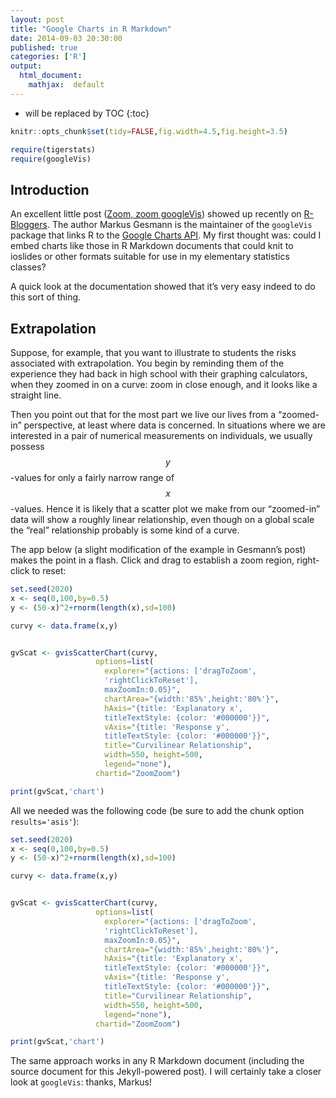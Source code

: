```yaml
---
layout: post
title: "Google Charts in R Markdown"
date: 2014-09-03 20:30:00
published: true
categories: ['R']
output:
  html_document:
    mathjax:  default
---
```




* will be replaced by TOC
{:toc}

```r
knitr::opts_chunk$set(tidy=FALSE,fig.width=4.5,fig.height=3.5)
```

```r
require(tigerstats)
require(googleVis)
```

## Introduction


An excellent little post ([Zoom, zoom googleVis](http://lamages.blogspot.com/2014/09/zoom-zoom-googlevis.html)) showed up recently on [R-Bloggers](http://www.r-bloggers.com/).  The author Markus Gesmann is the maintainer of the `googleVis` package that links R to the [Google Charts API](https://developers.google.com/chart/interactive/docs/gallery).  My first thought was:  could I embed charts like those in R Markdown documents that could knit to ioslides or other formats suitable for use in my elementary statistics classes?

A quick look at the documentation showed that it's very easy indeed to do this sort of thing.


## Extrapolation

Suppose, for example, that you want to illustrate to students the risks associated with extrapolation.  You begin by reminding them of the experience they had back in high school with their graphing calculators, when they zoomed in on a curve:  zoom in close enough, and it looks like a straight line.

Then you point out that for the most part we live our lives from a "zoomed-in" perspective, at least where data is concerned.  In situations where we are interested in a pair of numerical measurements on individuals, we usually possess $$ y $$-values for only a fairly narrow range of $$ x $$-values.  Hence it is likely that a scatter plot we make from our "zoomed-in" data will show a roughly linear relationship, even though on a global scale the "real" relationship probably is some kind of a curve.

The app below (a slight modification of the example in Gesmann's post) makes the point in a flash.  Click and drag to establish a zoom region, right-click to reset:


```r
set.seed(2020)
x <- seq(0,100,by=0.5)
y <- (50-x)^2+rnorm(length(x),sd=100)

curvy <- data.frame(x,y)


gvScat <- gvisScatterChart(curvy,
                   options=list(
                     explorer="{actions: ['dragToZoom',
                     'rightClickToReset'],
                     maxZoomIn:0.05}",
                     chartArea="{width:'85%',height:'80%'}",
                     hAxis="{title: 'Explanatory x',
                     titleTextStyle: {color: '#000000'}}",
                     vAxis="{title: 'Response y',
                     titleTextStyle: {color: '#000000'}}",
                     title="Curvilinear Relationship",
                     width=550, height=500,
                     legend="none"),
                   chartid="ZoomZoom")

print(gvScat,'chart')
```

All we needed was the following code (be sure to add the chunk option `results='asis'`):

```r
set.seed(2020)
x <- seq(0,100,by=0.5)
y <- (50-x)^2+rnorm(length(x),sd=100)

curvy <- data.frame(x,y)


gvScat <- gvisScatterChart(curvy,
                   options=list(
                     explorer="{actions: ['dragToZoom',
                     'rightClickToReset'],
                     maxZoomIn:0.05}",
                     chartArea="{width:'85%',height:'80%'}",
                     hAxis="{title: 'Explanatory x',
                     titleTextStyle: {color: '#000000'}}",
                     vAxis="{title: 'Response y',
                     titleTextStyle: {color: '#000000'}}",
                     title="Curvilinear Relationship",
                     width=550, height=500,
                     legend="none"),
                   chartid="ZoomZoom")

print(gvScat,'chart')
```


The same approach works in any R Markdown document (including the source document for this Jekyll-powered post).  I will certainly take a closer look at `googleVis`:  thanks, Markus!


